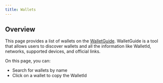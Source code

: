 ```yaml
---
title: Wallets
---
```



## Overview

This page provides a list of wallets on the [WalletGuide](https://walletguide.walletconnect.network/). WalletGuide is a tool that allows users to discover wallets and all the information like WalletId, networks, supported devices, and official links.

On this page, you can:

- Search for wallets by name
- Click on a wallet to copy the WalletId

<WalletList />